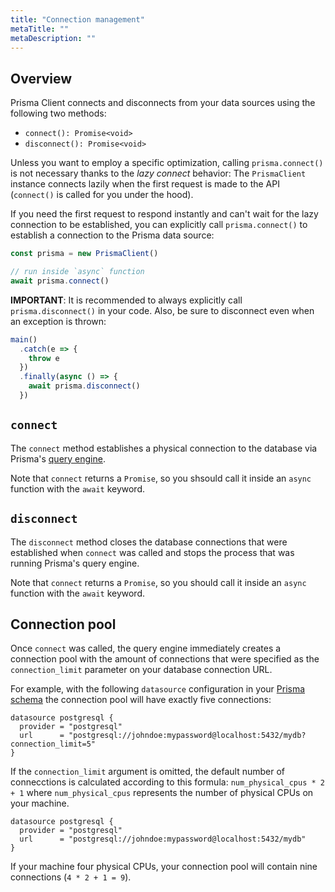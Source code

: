 ```yaml
---
title: "Connection management"
metaTitle: ""
metaDescription: ""
---
```


## Overview

Prisma Client connects and disconnects from your data sources using the following two methods:

- `connect(): Promise<void>`
- `disconnect(): Promise<void>`

Unless you want to employ a specific optimization, calling `prisma.connect()` is not necessary thanks to the _lazy connect_ behavior: The `PrismaClient` instance connects lazily when the first request is made to the API (`connect()` is called for you under the hood).

If you need the first request to respond instantly and can't wait for the lazy connection to be established, you can explicitly call `prisma.connect()` to establish a connection to the Prisma data source:

```ts
const prisma = new PrismaClient()

// run inside `async` function
await prisma.connect()
```

**IMPORTANT**: It is recommended to always explicitly call `prisma.disconnect()` in your code. Also, be sure to disconnect even when an exception is thrown:

```ts
main()
  .catch(e => {
    throw e
  })
  .finally(async () => {
    await prisma.disconnect()
  })
```

## `connect`

The `connect` method establishes a physical connection to the database via Prisma's [query engine](). 

Note that `connect` returns a `Promise`, so you shsould call it inside an `async` function with the `await` keyword.

## `disconnect`

The `disconnect` method closes the database connections that were established when `connect` was called and stops the process that was running Prisma's query engine.

Note that `connect` returns a `Promise`, so you should call it inside an `async` function with the `await` keyword.

## Connection pool

Once `connect` was called, the query engine immediately creates a connection pool with the amount of connections that were specified as the `connection_limit` parameter on your database connection URL. 

For example, with the following `datasource` configuration in your [Prisma schema]() the connection pool will have exactly five connections:

```prisma
datasource postgresql {
  provider = "postgresql"
  url      = "postgresql://johndoe:mypassword@localhost:5432/mydb?connection_limit=5"
}
```

If the `connection_limit` argument is omitted, the default number of connecctions is calculated according to this formula: `num_physical_cpus * 2 + 1` where `num_physical_cpus` represents the number of physical CPUs on your machine.

```prisma
datasource postgresql {
  provider = "postgresql"
  url      = "postgresql://johndoe:mypassword@localhost:5432/mydb"
}
```

If your machine four physical CPUs, your connection pool will contain nine connections (`4 * 2 + 1 = 9`).

